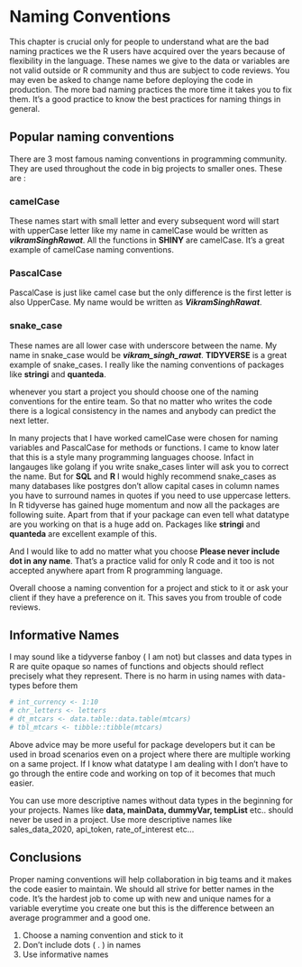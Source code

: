 # Naming Conventions {#names}

This chapter is crucial only for people to understand what are the bad naming practices we the R users have acquired over the years because of flexibility in the language. These names we give to the data or variables are not valid outside or R community and thus are subject to code reviews. You may even be asked to change name before deploying the code in production. The more bad naming practices the more time it takes you to fix them. It's a good practice to know the best practices for naming things in general.

## Popular naming conventions

There are 3 most famous naming conventions in programming community. They are used throughout the code in big projects to smaller ones. These are :

### camelCase

These names start with small letter and every subsequent word will start with upperCase letter like my name in camelCase would be written as ***vikramSinghRawat***. All the functions in **SHINY** are camelCase. It's a great example of camelCase naming conventions.

### PascalCase

PascalCase is just like camel case but the only difference is the first letter is also UpperCase. My name would be written as ***VikramSinghRawat***.

### snake_case

These names are all lower case with underscore between the name. My name in snake_case would be ***vikram_singh_rawat***. **TIDYVERSE** is a great example of snake_cases. I really like the naming conventions of packages like **stringi** and **quanteda**.

whenever you start a project you should choose one of the naming conventions for the entire team. So that no matter who writes the code there is a logical consistency in the names and anybody can predict the next letter.

In many projects that I have worked camelCase were chosen for naming variables and PascalCase for methods or functions. I came to know later that this is a style many programming languages choose. Infact in langauges like golang if you write snake_cases linter will ask you to correct the name. But for **SQL** and **R** I would highly recommend snake_cases as many databases like postgres don't allow capital cases in column names you have to surround names in quotes if you need to use uppercase letters. In R tidyverse has gained huge momentum and now all the packages are following suite. Apart from that if your package can even tell what datatype are you working on that is a huge add on. Packages like **stringi** and **quanteda** are excellent example of this.

And I would like to add no matter what you choose **Please never include dot in any name**. That's a practice valid for only R code and it too is not accepted anywhere apart from R programming language.

Overall choose a naming convention for a project and stick to it or ask your client if they have a preference on it. This saves you from trouble of code reviews.

## Informative Names

I may sound like a tidyverse fanboy ( I am not) but classes and data types in R are quite opaque so names of functions and objects should reflect precisely what they represent. There is no harm in using names with data-types before them

```r
# int_currency <- 1:10
# chr_letters <- letters
# dt_mtcars <- data.table::data.table(mtcars)
# tbl_mtcars <- tibble::tibble(mtcars)
```

Above advice may be more useful for package developers but it can be used in broad scenarios even on a project where there are multiple working on a same project. If I know what datatype I am dealing with I don't have to go through the entire code and working on top of it becomes that much easier.

You can use more descriptive names without data types in the beginning for your projects. Names like **data, mainData, dummyVar, tempList** etc.. should never be used in a project. Use more descriptive names like sales_data_2020, api_token, rate_of_interest etc...

## Conclusions

Proper naming conventions will help collaboration in big teams and it makes the code easier to maintain. We should all strive for better names in the code. It's the hardest job to come up with new and unique names for a variable everytime you create one but this is the difference between an average programmer and a good one.

1.  Choose a naming convention and stick to it
2.  Don't include dots ( . ) in names
3.  Use informative names
